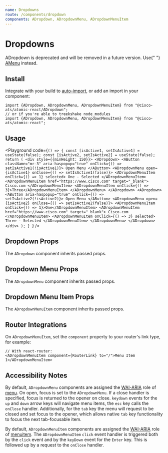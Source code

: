 ```yaml
---
name: Dropdowns
route: /components/dropdown
components: ADropdown, ADropdownMenu, ADropdownMenuItem
---
```



# Dropdowns

<AAlert level="warning">
  ADropdown is deprecated and will be removed in a future version. Use{" "}
  <a href="/components/menu">AMenu</a> instead.
</AAlert>

## Install

Integrate with your build to [auto-import](?path=/docs/getting-started--page#integrating), or add an import in your component:

```
import {ADropdown, ADropdownMenu, ADropdownMenuItem} from "@cisco-ats/atomic-react/ADropdown";
// or if you're able to treekshake node_modules
import {ADropdown, ADropdownMenu, ADropdownMenuItem} from "@cisco-ats/atomic-react";
```

## Usage

<Playground
  code={`() => {
  const [isActive1, setIsActive1] = useState(false);
  const [isActive2, setIsActive2] = useState(false);
  return (
    <div style={{minHeight: 150}}>
      <ADropdown>
        <AButton
          className="mr-3"
          aria-haspopup="true"
          onClick={() => setIsActive1(!isActive1)}>
          Open Menu
        </AButton>
        <ADropdownMenu open={isActive1} onClose={() => setIsActive1(false)}>
          <ADropdownMenuItem onClick={() => 1} selected>
            One - Selected
          </ADropdownMenuItem>
          <ADropdownMenuItem href="https://www.cisco.com" target="_blank">
            Cisco.com
          </ADropdownMenuItem>
          <ADropdownMenuItem onClick={() => 3}>Three</ADropdownMenuItem>
        </ADropdownMenu>
      </ADropdown>
      <ADropdown>
        <AButton
          aria-haspopup="true"
          onClick={() => setIsActive2(!isActive2)}>
          Open Menu
        </AButton>
        <ADropdownMenu open={isActive2} onClose={() => setIsActive2(false)}>
          <ADropdownMenuItem onClick={() => 1}>One</ADropdownMenuItem>
          <ADropdownMenuItem href="https://www.cisco.com" target="_blank">
            Cisco.com
          </ADropdownMenuItem>
          <ADropdownMenuItem onClick={() => 3} selected>
            Three - Selected
          </ADropdownMenuItem>
        </ADropdownMenu>
      </ADropdown>
    </div>
  );
}
`}
/>

## Dropdown Props

The `ADropdown` component inherits passed props.

<Props of="ADropdown" />

## Dropdown Menu Props

The `ADropdownMenu` component inherits passed props.

<Props of="ADropdownMenu" />

## Dropdown Menu Item Props

The `ADropdownMenuItem` component inherits passed props.

<Props of="ADropdownMenuItem" />

## Router Integrations

On `ADropdownMenuItem`, set the `component` property to your router's link type, for example:

```
// With react-router:
<ADropdownMenuItem component={RouterLink} to="/">Menu Item 1</ADropdownMenuItem>
```

## Accessibility Notes

By default, `ADropdownMenu` components are assigned the [WAI-ARIA](https://www.w3.org/WAI/standards-guidelines/aria/) role of [menu](https://www.w3.org/TR/wai-aria/#menu).
On open, focus is set to the `ADropdownMenu`. If a close handler is specified, focus is
returned to the opener on close. `keydown` events for the `up` and `down` arrow keys will
navigate menu items, the `esc` key calls the `onClose` handler. Additionally, for the `tab`
key the menu will request to be closed and set focus to the opener, which allows native `tab`
key functionality to focus the next tab-focusable item.

By default, `ADropdownMenuItem` components are assigned the [WAI-ARIA](https://www.w3.org/WAI/standards-guidelines/aria/) role of [menuitem](https://www.w3.org/TR/wai-aria/#menuitem).
The `ADropdownMenuItem` `click` event handler is triggered both by the `click` event and by the `keyDown` event for the `Enter` key. This is followed up by a request to the `onClose` handler.
